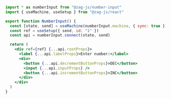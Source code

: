 ```jsx
import * as numberInput from "@zag-js/number-input"
import { useMachine, useSetup } from "@zag-js/react"

export function NumberInput() {
  const [state, send] = useMachine(numberInput.machine, { sync: true })
  const ref = useSetup({ send, id: "1" })
  const api = numberInput.connect(state, send)

  return (
    <div ref={ref} {...api.rootProps}>
      <label {...api.labelProps}>Enter number:</label>
      <div>
        <button {...api.decrementButtonProps}>DEC</button>
        <input {...api.inputProps} />
        <button {...api.incrementButtonProps}>INC</button>
      </div>
    </div>
  )
}
```
